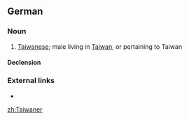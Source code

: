 {{also|taiwaner}}
==German==

===Noun===
{{de-noun|m|Taiwaners|Taiwaner|f=Taiwanerin}}

# [[Taiwanese]]; male living in [[Taiwan]], or pertaining to Taiwan

====Declension====
{{de-decl-noun-m|s}}

===External links===
* {{R:Duden}}

[[zh:Taiwaner]]